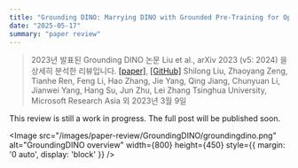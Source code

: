 ```yaml
---
title: "Grounding DINO: Marrying DINO with Grounded Pre-Training for Open-Set Object Detection"
date: "2025-05-17"
summary: "paper review"
---
```


> 2023년 발표된 Grounding DINO 논문
> Liu et al., arXiv 2023 (v5: 2024) 을 상세히 분석한 리뷰입니다.
> [[paper]](https://arxiv.org/abs/2303.05499), [[GitHub]](https://github.com/IDEA-Research/GroundingDINO?tab=readme-ov-file)
> Shilong Liu, Zhaoyang Zeng, Tianhe Ren, Feng Li, Hao Zhang, Jie Yang, Qing Jiang, Chunyuan Li, Jianwei Yang, Hang Su, Jun Zhu, Lei Zhang
> Tsinghua University, Microsoft Research Asia 외
> 2023년 3월 9일


This review is still a work in progress. The full post will be published soon.

<Image
  src="/images/paper-review/GroundingDINO/groundingdino.png"
  alt="GroundingDINO overview"
  width={800}
  height={450}
  style={{ margin: '0 auto', display: 'block' }}
/>